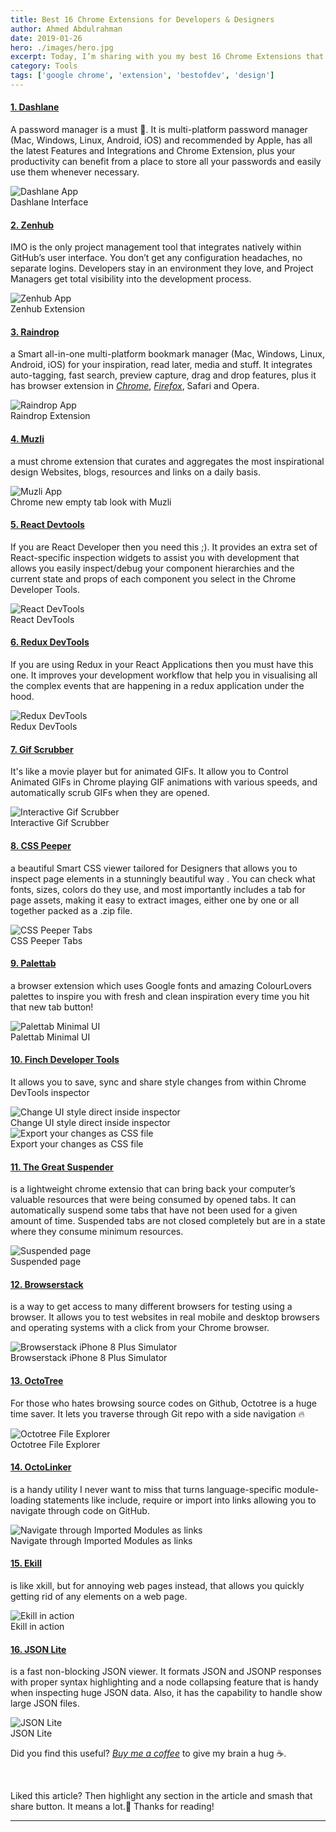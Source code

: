 ```yaml
---
title: Best 16 Chrome Extensions for Developers & Designers
author: Ahmed Abdulrahman
date: 2019-01-26
hero: ./images/hero.jpg
excerpt: Today, I’m sharing with you my best 16 Chrome Extensions that help designers and developers to work faster and more efficiently.
category: Tools
tags: ['google chrome', 'extension', 'bestofdev', 'design']
---
```


#### [1. Dashlane](https://www.dashlane.com/)
A password manager is a must 🔐. It is multi-platform password manager (Mac, Windows, Linux, Android, iOS) and recommended by Apple, has all the latest Features and Integrations and Chrome Extension, plus your productivity can benefit from a place to store all your passwords and easily use them whenever necessary.

<div class="Image__Small">
  <img src="./images/dashlane.jpeg" alt="Dashlane App" />
  <figcaption>Dashlane Interface</figcaption>
</div>

#### [2. Zenhub](https://www.zenhub.com/)
IMO is the only project management tool that integrates natively within GitHub’s user interface. You don’t get any configuration headaches, no separate logins. Developers stay in an environment they love, and Project Managers get total visibility into the development process.

<div class="Image__Small">
  <img src="./images/zenhub.jpeg" alt="Zenhub App" />
  <figcaption>Zenhub Extension</figcaption>
</div>

#### [3. Raindrop](https://raindrop.io/)
a Smart all-in-one multi-platform bookmark manager (Mac, Windows, Linux, Android, iOS) for your inspiration, read later, media and stuff. It integrates auto-tagging, fast search, preview capture, drag and drop features, plus it has browser extension in *[Chrome](https://chrome.google.com/webstore/detail/raindropio/ldgfbffkinooeloadekpmfoklnobpien)*, *[Firefox](https://addons.mozilla.org/en-GB/firefox/addon/raindropio/)*, Safari and Opera.

<div class="Image__Small">
  <img src="./images/raindrop.gif" alt="Raindrop App" />
  <figcaption>Raindrop Extension</figcaption>
</div>

#### [4. Muzli](https://muz.li/)
a must chrome extension that curates and aggregates the most inspirational design Websites, blogs, resources and links on a daily basis.

<div class="Image__Small">
  <img src="./images/muzli.png" alt="Muzli App" />
  <figcaption>Chrome new empty tab look with Muzli</figcaption>
</div>

#### [5. React Devtools](https://chrome.google.com/webstore/detail/react-developer-tools/fmkadmapgofadopljbjfkapdkoienihi?hl=en)
If you are React Developer then you need this ;). It provides an extra set of React-specific inspection widgets to assist you with development that allows you easily inspect/debug your component hierarchies and the current state and props of each component you select in the Chrome Developer Tools.

<div class="Image__Small">
  <img src="./images/react-devtool.png" alt="React DevTools" />
  <figcaption>React DevTools</figcaption>
</div>

#### [6. Redux DevTools](https://chrome.google.com/webstore/detail/redux-devtools/lmhkpmbekcpmknklioeibfkpmmfibljd?hl=en)
If you are using Redux in your React Applications then you must have this one. It improves your development workflow that help you in visualising all the complex events that are happening in a redux application under the hood.

<div class="Image__Small">
  <img src="./images/redux-devtool.png" alt="Redux DevTools" />
  <figcaption>Redux DevTools</figcaption>
</div>

#### [7. Gif Scrubber](https://chrome.google.com/webstore/detail/gif-scrubber/gbdacbnhlfdlllckelpdkgeklfjfgcmp?hl=en)
It's like a movie player but for animated GIFs. It allow you to Control Animated GIFs in Chrome playing GIF animations with various speeds, and automatically scrub GIFs when they are opened.

<div class="Image__Small">
  <img src="./images/scrubber.png" alt="Interactive Gif Scrubber" />
  <figcaption>Interactive Gif Scrubber</figcaption>
</div>

#### [8. CSS Peeper](https://csspeeper.com/)
a beautiful Smart CSS viewer tailored for Designers that allows you to inspect page elements in a stunningly beautiful way . You can check what fonts, sizes, colors do they use, and most importantly includes a tab for page assets, making it easy to extract images, either one by one or all together packed as a .zip file.

<div class="Image__Small">
  <img src="./images/css-peeper.png" alt="CSS Peeper Tabs" />
  <figcaption>CSS Peeper Tabs</figcaption>
</div>

#### [9. Palettab](https://palettab.com/)
a browser extension which uses Google fonts and amazing ColourLovers palettes to inspire you with fresh and clean inspiration every time you hit that new tab button!

<div class="Image__Small">
  <img src="./images/palettab.gif" alt="Palettab Minimal UI" />
  <figcaption>Palettab Minimal UI</figcaption>
</div>

#### [10. Finch Developer Tools](https://chrome.google.com/webstore/detail/finch-developer-tools/phgdjnidddpccdkbedmfifceiljljgdo?hl=en)
It allows you to save, sync and share style changes from within Chrome DevTools inspector

<div class="Image__Small">
  <img src="./images/finch.gif" alt="Change UI style direct inside inspector" />
  <figcaption>Change UI style direct inside inspector</figcaption>
</div>

<div class="Image__Small">
  <img src="./images/finch-export.png" alt="Export your changes as CSS file" />
  <figcaption>Export your changes as CSS file</figcaption>
</div>

#### [11. The Great Suspender](https://chrome.google.com/webstore/detail/the-great-suspender/klbibkeccnjlkjkiokjodocebajanakg?hl=en)
is a lightweight chrome extensio that can bring back your computer’s valuable resources that were being consumed by opened tabs. It can automatically suspend some tabs that have not been used for a given amount of time. Suspended tabs are not closed completely but are in a state where they consume minimum resources.

<div class="Image__Small">
  <img src="./images/suspended.png" alt="Suspended page" />
  <figcaption>Suspended page</figcaption>
</div>

#### [12. Browserstack](https://www.browserstack.com/)
is a way to get access to many different browsers for testing using a browser. It allows you to test websites in real mobile and desktop browsers and operating systems with a click from your Chrome browser.

<div class="Image__Small">
  <img src="./images/browserstack.png" alt="Browserstack iPhone 8 Plus Simulator" />
  <figcaption>Browserstack iPhone 8 Plus Simulator</figcaption>
</div>

#### [13. OctoTree](https://chrome.google.com/webstore/detail/octotree/bkhaagjahfmjljalopjnoealnfndnagc)
For those who hates browsing source codes on Github, Octotree is a huge time saver. It lets you traverse through Git repo with a side navigation 🔥

<div class="Image__Small">
  <img src="./images/octotree-file-explorer.png" alt="Octotree File Explorer" />
  <figcaption>Octotree File Explorer</figcaption>
</div>

#### [14. OctoLinker](https://chrome.google.com/webstore/detail/octolinker/jlmafbaeoofdegohdhinkhilhclaklkp)
is a handy utility I never want to miss that turns language-specific module-loading statements like include, require or import into links allowing you to navigate through code on GitHub.

<div class="Image__Small">
  <img src="./images/octoLinker.gif" alt="Navigate through Imported Modules as links" />
  <figcaption>Navigate through Imported Modules as links</figcaption>
</div>

#### [15. Ekill](https://chrome.google.com/webstore/detail/ekill/lcgdpfaiipaelnpepigdafiogebaeedg?hl=en)
is like xkill, but for annoying web pages instead, that allows you quickly getting rid of any elements on a web page.

<div class="Image__Small">
  <img src="./images/ekill.gif" alt="Ekill in action" />
  <figcaption>Ekill in action</figcaption>
</div>

#### [16. JSON Lite](https://chrome.google.com/webstore/detail/json-lite/acacmjcicejlmjcheoklfdchempahoag)
is a fast non-blocking JSON viewer. It formats JSON and JSONP responses with proper syntax highlighting and a node collapsing feature that is handy when inspecting huge JSON data. Also, it has the capability to handle show large JSON files.

<div class="Image__Small">
  <img src="./images/json-lite.png" alt="JSON Lite" />
  <figcaption>JSON Lite</figcaption>
</div>

Did you find this useful? *[Buy me a coffee](https://www.buymeacoffee.com/ahmedab)* to give my brain a hug ☕️.

<br />

Liked this article? Then highlight any section in the article and smash that share button. It means a lot.🙌
Thanks for reading!

- - - -
